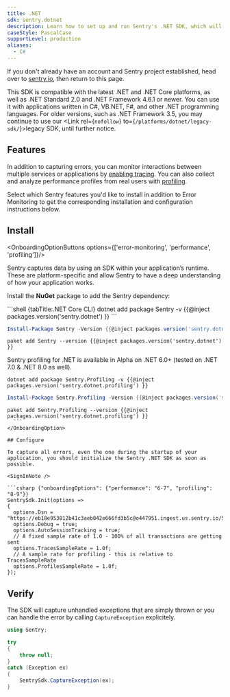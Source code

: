 ```yaml
---
title: .NET
sdk: sentry.dotnet
description: Learn how to set up and run Sentry's .NET SDK, which will automatically report errors and exceptions in your application.
caseStyle: PascalCase
supportLevel: production
aliases:
  - C#
---
```


<Note>

If you don't already have an account and Sentry project established, head over to [sentry.io](https://sentry.io/signup/), then return to this page.

</Note>

This <PlatformLink to="/compatibility/">SDK is compatible</PlatformLink> with the latest .NET and .NET Core platforms, as well as .NET Standard 2.0 and .NET Framework 4.6.1 or newer. You can use it with applications written in C#, VB.NET, F#, and other .NET programming languages. For older versions, such as .NET Framework 3.5, you may continue to use our <Link rel={`nofollow`} to={`/platforms/dotnet/legacy-sdk/`}>legacy SDK</Link>, until further notice.

## Features

In addition to capturing errors, you can monitor interactions between multiple services or applications by [enabling tracing](/concepts/key-terms/tracing/). You can also collect and analyze performance profiles from real users with [profiling](/product/explore/profiling/).

Select which Sentry features you'd like to install in addition to Error Monitoring to get the corresponding installation and configuration instructions below.

## Install

<OnboardingOptionButtons options={['error-monitoring', 'performance', 'profiling']}/>

Sentry captures data by using an SDK within your application’s runtime. These are platform-specific and allow Sentry to have a deep understanding of how your application works.

Install the **NuGet** package to add the Sentry dependency:

<OnboardingOption optionId="profiling" hideForThisOption>
  ```shell {tabTitle:.NET Core CLI}
  dotnet add package Sentry -v {{@inject packages.version('sentry.dotnet') }}
  ```

  ```powershell {tabTitle:Package Manager}
  Install-Package Sentry -Version {{@inject packages.version('sentry.dotnet') }}
  ```

  ```shell {tabTitle:Paket CLI}
  paket add Sentry --version {{@inject packages.version('sentry.dotnet') }}
```
</OnboardingOption>

<OnboardingOption optionId="profiling">

  <Note>

  Sentry profiling for .NET is available in Alpha on .NET 6.0+ (tested on .NET 7.0 & .NET 8.0 as well).

  </Note>

  ```shell {tabTitle:.NET Core CLI}
  dotnet add package Sentry.Profiling -v {{@inject packages.version('sentry.dotnet.profiling') }}
  ```

  ```powershell {tabTitle:Package Manager}
  Install-Package Sentry.Profiling -Version {{@inject packages.version('sentry.dotnet.profiling') }}
  ```

  ```shell {tabTitle:Paket CLI}
  paket add Sentry.Profiling --version {{@inject packages.version('sentry.dotnet.profiling') }}
    ```
</OnboardingOption>

## Configure

To capture all errors, even the one during the startup of your application, you should initialize the Sentry .NET SDK as soon as possible.

<SignInNote />

```csharp {"onboardingOptions": {"performance": "6-7", "profiling": "8-9"}}
SentrySdk.Init(options =>
{
    options.Dsn = "https://eb18e953812b41c3aeb042e666fd3b5c@o447951.ingest.us.sentry.io/5428537";
    options.Debug = true;
    options.AutoSessionTracking = true;
    // A fixed sample rate of 1.0 - 100% of all transactions are getting sent
    options.TracesSampleRate = 1.0f;
    // A sample rate for profiling - this is relative to TracesSampleRate
    options.ProfilesSampleRate = 1.0f;
});
```

## Verify

The SDK will capture unhandled exceptions that are simply thrown or you can handle the error by calling `CaptureException` explicitely.

```csharp
using Sentry;

try
{
    throw null;
}
catch (Exception ex)
{
    SentrySdk.CaptureException(ex);
}
```
<GuideGrid platform="dotnet" />
